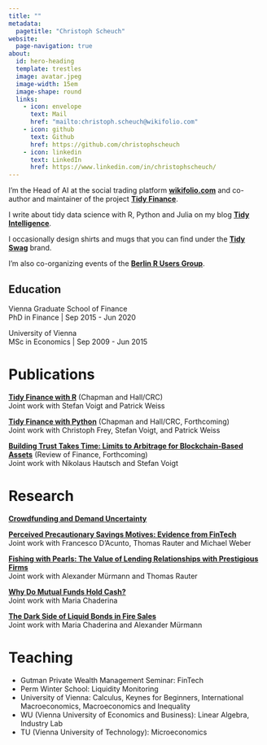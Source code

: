```yaml
---
title: ""
metadata:
  pagetitle: "Christoph Scheuch"
website:
  page-navigation: true
about:
  id: hero-heading
  template: trestles
  image: avatar.jpeg
  image-width: 15em
  image-shape: round
  links:
    - icon: envelope
      text: Mail
      href: "mailto:christoph.scheuch@wikifolio.com"
    - icon: github
      text: Github
      href: https://github.com/christophscheuch
    - icon: linkedin
      text: LinkedIn
      href: https://www.linkedin.com/in/christophscheuch/
---
```


:::{#hero-heading}

I'm the Head of AI at the social trading platform **[wikifolio.com](https://www.wikifolio.com?utm_source=christophscheuch.github.io)** and co-author and maintainer of the project **[Tidy Finance](https://www.tidy-finance.org?utm_source=christophscheuch.github.io)**.

I write about tidy data science with R, Python and Julia on my blog **[Tidy Intelligence](https://blog.tidy-intelligence.com/?utm_source=christophscheuch.github.io)**.

I occasionally design shirts and mugs that you can find under the **[Tidy Swag](https://www.etsy.com/shop/tidyswag/?etsrc=sdt&utm_source=christophscheuch.github.io)** brand.

I'm also co-organizing events of the **[Berlin R Users Group](https://www.meetup.com/de-DE/berlin-r-users-group/)**. 

## Education

Vienna Graduate School of Finance <br/>
PhD in Finance | Sep 2015 - Jun 2020

University of Vienna <br/>
MSc in Economics | Sep 2009 - Jun 2015

:::

# Publications

**[Tidy Finance with R](https://www.tidy-finance.org/r/?utm_source=christophscheuch.github.io)** (Chapman and Hall/CRC) <br/>
Joint work with Stefan Voigt and Patrick Weiss

**[Tidy Finance with Python](https://www.tidy-finance.org/python/?utm_source=christophscheuch.github.io)** (Chapman and Hall/CRC, Forthcoming) <br/>
Joint work with Christoph Frey, Stefan Voigt, and Patrick Weiss

**[Building Trust Takes Time: Limits to Arbitrage for Blockchain-Based Assets](https://papers.ssrn.com/sol3/papers.cfm?abstract_id=3302159)** (Review of Finance, Forthcoming)<br/>
Joint work with Nikolaus Hautsch and Stefan Voigt

# Research 

**[Crowdfunding and Demand Uncertainty](https://papers.ssrn.com/sol3/papers.cfm?abstract_id=3578402)**

**[Perceived Precautionary Savings Motives: Evidence from FinTech](https://www.nber.org/papers/w26817)**<br/>
Joint work with Francesco D’Acunto, Thomas Rauter and Michael Weber

**[Fishing with Pearls: The Value of Lending Relationships with Prestigious Firms](https://www.zbw.eu/econis-archiv/handle/11159/274096)**<br/>
Joint work with Alexander Mürmann and Thomas Rauter

**[Why Do Mutual Funds Hold Cash?](https://papers.ssrn.com/sol3/papers.cfm?abstract_id=3075091)**<br/>
Joint work with Maria Chaderina

**[The Dark Side of Liquid Bonds in Fire Sales](https://papers.ssrn.com/sol3/papers.cfm?abstract_id=2995544)**<br/>
Joint work with Maria Chaderina and Alexander Mürmann

# Teaching

* Gutman Private Wealth Management Seminar: FinTech
* Perm Winter School: Liquidity Monitoring
* University of Vienna: Calculus, Keynes for Beginners, International Macroeconomics, Macroeconomics and Inequality
* WU (Vienna University of Economics and Business): Linear Algebra, Industry Lab
* TU (Vienna University of Technology): Microeconomics
